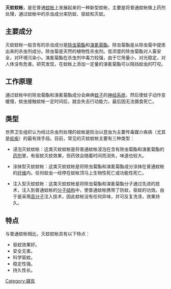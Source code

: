 {{unreferenced|time=2014-05-27T07:37:47+00:00}}
'''灭蚊蚊帐'''，是在普通[[蚊帐|蚊帐]]上发展起来的一种新型蚊帐，主要是将普通蚊帐做上药剂处理，通过蚊帐中的杀虫成分来防蚊、驱蚊和灭蚊。

==主要成分==
灭蚊蚊帐一般含有的杀虫成分是[[除虫菊酯|除虫菊酯]]和[[溴氰菊酯|溴氰菊酯]]。除虫菊酯是从除虫菊中提炼出来的杀虫剂成分。除虫菊是天然的植物性杀虫剂。低浓度的除虫菊酯对人畜安全，对环境污染小。溴氰菊酯在杀虫剂中毒力较强，由于它用量小，对光稳定，对人体没有危害。研究发现，在蚊帐上添加一定量的溴氰菊酯可以阻挡蚊虫的叮咬。

==工作原理==
通过蚊帐中的除虫菊酯和溴氰菊酯成分会麻痹[[蚊子|蚊子]]的[[神经系统|神经系统]]，然后使蚊子动作变缓慢，蚊虫接触蚊帐一定时间后，就会失去行动能力，最后因无法摄食死亡。

==类型==
世界卫生组织认为经过杀虫剂处理的蚊帐是防治以昆虫为主要传毒媒介疾病（尤其是[[疟疾|疟疾]]）的最有效手段。目前，常见的灭蚊蚊帐主要有三种类型：

* 浸泡灭蚊蚊帐：这类灭蚊蚊帐是将普通蚊帐浸泡在含有除虫菊酯和溴氰菊酯的[[药剂|药剂]]里，有驱蚊灭蚊效果，但药效会随着时间而消失，味道也较大。

* 涂抹型灭蚊蚊帐：这类灭蚊蚊帐是将除虫菊酯和溴氰菊酯成分涂抹在普通蚊帐的[[纤维|纤维]]内。任何蚊虫一经停在蚊帐顶马上生物性死亡或功能性死亡。

* 注入型灭蚊蚊帐：这类灭蚊蚊帐是将除虫菊酯和溴氰菊酯分子通过先进的技术，注入到普通蚊帐的[[分子结构|分子结构]]中，使普通蚊帐携带了防蚊，驱蚊的功效。由于是采用[[高分子|高分子]]注入技术，因此蚊帐没有任何异味，并可反复洗涤，效果持久。

==特点==
与普通蚊帐相比，灭蚊蚊帐具有以下特点：
* 驱蚊效果好。
* 安全无害。
* 科学驱蚊。
* 稳定性强。
* 持久性长。

[[Category:寢具|Category:寢具]]